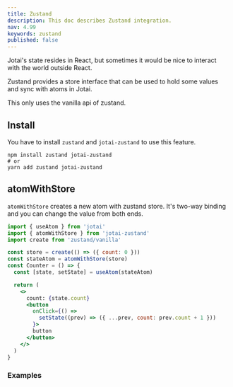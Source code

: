 ```yaml
---
title: Zustand
description: This doc describes Zustand integration.
nav: 4.99
keywords: zustand
published: false
---
```


Jotai's state resides in React, but sometimes it would be nice
to interact with the world outside React.

Zustand provides a store interface that can be used to hold some values
and sync with atoms in Jotai.

This only uses the vanilla api of zustand.

## Install

You have to install `zustand` and `jotai-zustand` to use this feature.

```
npm install zustand jotai-zustand
# or
yarn add zustand jotai-zustand
```

## atomWithStore

`atomWithStore` creates a new atom with zustand store.
It's two-way binding and you can change the value from both ends.

```jsx
import { useAtom } from 'jotai'
import { atomWithStore } from 'jotai-zustand'
import create from 'zustand/vanilla'

const store = create(() => ({ count: 0 }))
const stateAtom = atomWithStore(store)
const Counter = () => {
  const [state, setState] = useAtom(stateAtom)

  return (
    <>
      count: {state.count}
      <button
        onClick={() =>
          setState((prev) => ({ ...prev, count: prev.count + 1 }))
        }>
        button
      </button>
    </>
  )
}
```

### Examples

<CodeSandbox id="mqtugt" />
